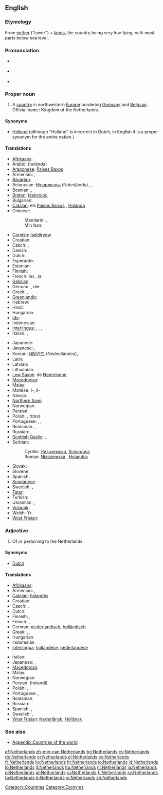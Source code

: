 ==English==
{{wikipedia}}

===Etymology===
From [[nether]] ("lower") + [[land]]s, the country being very low-lying, with most parts below sea level.

===Pronunciation===
* {{a|UK}} {{IPA|/ˈnɛ.ðə.ləndz/}}
* {{a|UK}} {{IPA|/ˈnɛ.ðɚ.ləndz/}}
* {{audio|en-us-Netherlands.ogg|Audio (US)}}

===Proper noun===
{{en-proper noun|head=the Netherlands}}

# A [[country]] in northwestern [[Europe]] bordering [[Germany]] and [[Belgium]]. Official name: Kingdom of the Netherlands.

====Synonyms====
* [[Holland]] (although "Holland" is incorrect in Dutch, in English it is a proper synonym for the entire nation.)

====Translations====
{{trans-top|country in northwestern Europe}}
* [[Afrikaans]]: {{t+|af|Nederland|xs=Afrikaans}}
* Arabic: {{Arab|[[هولندا]]}} (holánda) {{f}}
* [[Aragonese]]: [[Países Baxos]]
* Armenian: {{t-|hy|Նիդերլանդներ|p|tr=Niderlandner}}, {{t-|hy|Հոլանդիա|tr=Holandia}}
* [[Bavarian]]: {{tø|bar|Niedalånde}}
* Belarusian: [[Нідэрлянды]] (Niderljándy) {{m|p}}, {{t|be|Нідэрланды|m|p|tr=Niderlándy|sc=Cyrl}}, {{t|be|Галандыя|f|tr=Halándyja|sc=Cyrl}}
* Bosnian: {{t-|bs|Nizozemska|f}}, {{t-|bs|Holandija|f}}
* [[Breton]]: [[Izelvroioù]]
* Bulgarian: {{t+|bg|Холандия|f|tr=Kholándija}}
* [[Catalan]]: els [[Països Baixos]] {{m|p}}, [[Holanda]] {{f}}
* Chinese:
*: Mandarin: {{t-|cmn|荷蘭|sc=Hani}}, {{t-|cmn|荷兰|tr=Hélán|sc=Hani}}
*: Min Nan: {{t|nan|Kē-tē-kok|xs=Min Nan}}
* [[Cornish]]: [[Iseldiryow]]
* Croatian: {{t+|hr|Nizozemska|f|alt=Nȉzozēmskā}}
* Czech: {{t+|cs|Nizozemsko|n}}, {{t-|cs|Holandsko|n}}
* Danish: {{t+|da|Holland}}, {{t+|da|Nederlandene}}
* Dutch: {{t+|nl|Nederland}}
* Esperanto: {{t+|eo|Nederlando|xs=Esperanto}}
* Estonian: {{t|et|Madalmaad}}
* Finnish: {{t+|fi|Alankomaat|p}}
* French: les {{t+|fr|Pays-Bas}} {{m|p}}, la {{t+|fr|Hollande}}
* [[Galician]]: {{t+|gl|Países Baixos|xs=Galician}} {{m|p}}
* German: {{t+|de|Holland}}, die {{t+|de|Niederlande}}
* Greek: {{t+|el|Κάτω Χώρες|tr=Káto Khóres}} {{f|p}}, {{t+|el|Ολλανδία|f|tr=Ollandía}}
* [[Greenlandic]]: {{t-|kl|Pukkitsormiut|xs=Greenlandic}}
* Hebrew: {{t+|he|הולנד|tr=holand}}
* Hindi: {{t|hi|नीदरलैण्ड|tr=nīdarlaiṇḍ|sc=Deva}}
* Hungarian: {{t+|hu|Hollandia}}
* [[Ido]]: {{t+|io|Nederlando|xs=Ido}}
* Indonesian: {{t-|id|Belanda|xs=Indonesian}}
* [[Interlingua]]: {{t-|ia|Hollanda|xs=Interlingua}}, {{t|ia|Paises Basse|xs=Interlingua}}, {{t|ia|Nederlandia|xs=Interlingua}}, {{t-|ia|Nederland|xs=Interlingua}}
* Italian: {{t+|it|Paesi Bassi}} {{m|p}}, {{t+|it|Olanda|f}}
{{trans-mid}}
* Japanese: {{t+|ja|オランダ|tr=Oranda}}
* [[Javanese]]: {{t|jv|Walanda|xs=Javanese}}, {{t|jv|Londo|xs=Javanese}}
* Korean: [[네덜란드]] (Nedeollandeu), {{t|ko|네덜란드|tr=Nedeollandeu|sc=Kore}}
* Latin: {{t|la|Nederlandia|f}}
* Latvian: {{t|lv|Nīderlande|f|xs=Latvian}}
* Lithuanian: {{t+|lt|Nyderlandai|xs=Lithuanian}}
* [[Low Saxon]]: de [[Nederlanne]]
* [[Macedonian]]: {{t+|mk|Холандија|f|tr=Holándija}}
* Malay: {{t-|ms|Belanda|xs=Malay}}
* Maltese: l-{{t-|mt|Olanda|xs=Maltese}}, il-{{t|mt|Pajjiżi Baxxi|xs=Maltese}}
* Navajo: {{tø|nv|Kéyah Wóyahgo Siʼánígíí}}
* [[Northern Sami]]: {{tø|se|Vuolleeatnamat|xs=Northern Sami}}
* Norwegian: {{t+|no|Nederland}}
* Persian: {{t-|fa|هلند|tr=Holand|xs=Persian}}
* Polish: {{t+|pl|Holandia|f}}, {{t|pl|Niderlandy|p}} ''(rare)''
* Portuguese: {{t+|pt|Holanda|f}}, {{t+|pt|Países Baixos}} {{m|p}}, {{t|pt|Neerlândia|f}}
* Romanian: {{t+|ro|Olanda|f}}, {{t+|ro|Ţările de Jos}}
* Russian: {{t-|ru|Нидерланды|m|p|tr=Niderlándy}}, {{t|ru|Голландия|f|tr=Gollándjia|sc=Cyrl}}
* [[Scottish Gaelic]]: {{t|gd|An Olaind|f|xs=Scottish Gaelic}}, {{t|gd|An Talamh Ìseal|m|xs=Scottish Gaelic}}
* Serbian:
*: Cyrillic: [[Низоземска#Serbian|Низоземска]], [[Холандија#Serbian|Холандија]] {{f}}
*: Roman: [[Nizozemska#Serbian|Nizozemska]] {{f}}, [[Holandija#Serbian|Holandija]] {{f}}
* Slovak: {{t-|sk|Holandsko|n}}
* Slovene: {{t+|sl|Nizozemska|f}}
* Spanish: {{t+|es|Países Bajos}} {{m|p}}
* [[Sundanese]]: {{t|su|Walanda|xs=Sundanese}}
* Swedish: {{t+|sv|Nederländerna}} {{n|p}}, {{t+|sv|Holland|n}}
* [[Tatar]]: {{t-|tt|Nederland|xs=Tatar}}
* Turkish: {{t+|tr|Hollanda}}
* Ukrainian: {{t+|uk|Нідерланди|m|p|tr=Niderlándy|xs=Ukrainian}}, {{t|uk|Голландія|f|tr=Hollándija|sc=Cyrl}}
* [[Volapük]]: {{t+|vo|Nedän|xs=Volapük}}
* Welsh: Yr {{t|cy|Iseldiroedd|xs=Welsh}}
* [[West Frisian]]: {{t|fy|Nederlân|xs=West Frisian}}
{{trans-bottom}}

===Adjective===
{{en-adj|-}}

# Of or pertaining to the Netherlands.

====Synonyms====
* [[Dutch]]

====Translations====
{{trans-top|pertaining to the Netherlands}}
* [[Afrikaans]]: {{t|af|Nederlandsch|xs=Afrikaans}}
* Armenian: {{t-|hy|նիդերլանդական|tr=niderlandakan}},  {{t-|hy|հոլանդական|tr=holandakan}}
* [[Catalan]]: [[holandès]]
* Croatian: {{t+|hr|nizozemski|alt=nȉzozēmskī}}
* Czech: {{t-|cs|nizozemský}}, {{t-|cs|holandský}}
* Dutch: {{t+|nl|Nederlands}}
* Finnish: {{t+|fi|hollantilainen}}, {{t-|fi|alankomaalainen}}
* French: {{t+|fr|néerlandais}}, {{t+|fr|hollandais}}
* German: [[niederlandisch]], [[holländisch]]
* Greek: {{t+|el|ολλανδικός|m|tr=ollandikós}}, {{t+|el|ολλανδική|f|tr=ollandikí}}, {{t+|el|ολλανδικό|n|tr=ollandikó}}
* Hungarian: {{t+|hu|holland}}
* Indonesian: {{t-|id|Belanda|xs=Indonesian}}
* [[Interlingua]]: [[hollandese]], [[nederlandese]]
{{trans-mid}}
* Italian: {{t+|it|olandese}}
* Japanese: {{t+|ja|オランダ|tr=Oranda}}, {{t+|ja|ネーデルランド|tr=Nēderurando}}
* [[Macedonian]]: {{t-|mk|холандски|tr=hòlandski}}
* Malay: {{t-|ms|Belanda|xs=Malay}}
* Norwegian: {{t+|no|nederlandsk}}
* Persian: {{fa-Arab|[[هلندی]]}} (holandi)
* Polish: {{t+|pl|holenderski}}, {{t-|pl|niderlandzki}}
* Portuguese: {{t+|pt|holandês}}, {{t+|pt|neerlandês}}
* Romanian: {{t-|ro|olandez|m}}
* Russian: {{t+|ru|нидерландский|tr=niderlándskij}}
* Spanish: {{t+|es|holandés}}, {{t+|es|neerlandés}}
* Swedish: {{t+|sv|nederländsk}},  {{t+|sv|holländsk}}
* [[West Frisian]]: [[Nederlânsk]], [[Hollânsk]]
{{trans-bottom}}

===See also===
* [[Appendix:Countries of the world]]

[[Category:Countries]]
[[Category:Exonyms]]

[[af:Netherlands]]
[[zh-min-nan:Netherlands]]
[[bg:Netherlands]]
[[cy:Netherlands]]
[[de:Netherlands]]
[[et:Netherlands]]
[[el:Netherlands]]
[[es:Netherlands]]
[[fr:Netherlands]]
[[ko:Netherlands]]
[[hr:Netherlands]]
[[io:Netherlands]]
[[id:Netherlands]]
[[lo:Netherlands]]
[[lt:Netherlands]]
[[hu:Netherlands]]
[[nl:Netherlands]]
[[ja:Netherlands]]
[[pl:Netherlands]]
[[pt:Netherlands]]
[[ru:Netherlands]]
[[fi:Netherlands]]
[[sv:Netherlands]]
[[ta:Netherlands]]
[[tr:Netherlands]]
[[vi:Netherlands]]
[[zh:Netherlands]]